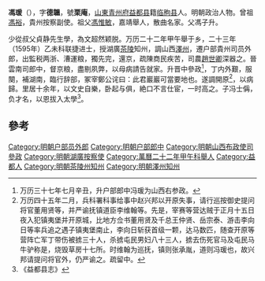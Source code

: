'''馮瑗'''（{{bd|1572年||1627年||}}），字'''德韞'''，號'''栗庵'''，[[山東|山東]][[青州府|青州府]][[益都县|益都县]]籍[[临朐县|临朐县]]人。明朝政治人物。曾祖[[馮裕|馮裕]]，貴州按察副使。祖父[[馮惟敏|馮惟敏]]，嘉靖舉人，散曲名家。父馮子升。

少從叔父貞静先生學，為文超然颖脱。万历二十二年甲午舉于乡，二十三年（1595年）乙未科联捷进士，授湖廣[[茶陵|茶陵]]知州，調山西[[澤州|澤州]]，遷户部貴州司员外郎，出監税两浙、漕運粮，獨先完，還京，疏陳商民疾苦，司農[[趙世卿|趙世卿]]深器之。晉雲南司郎中，督京粮，盡剔夙弊，以母病請告就家。升晋中參政<ref>万历三十七年七月辛丑，升户部郎中冯瑗为山西右参政。</ref>，丁内外艱，服闋，補湖南，臨行辞部，冢宰鄭公诧曰：此君巖巖可當要地也。遂調開原<ref>万历四十五年二月，兵科署科事给事中赵兴邦以开原失事，请行巡按御史提问将官董用贤等，并严谕抚镇道臣李维翰等。先是，宰赛等营达贼于正月十五日夜入犯镇夷堡并开原城，比地方佥书董用贤及千总王仲贤、岳宗泰、游击李向日等率兵追之遇子镇夷堡南止，李向日斩获首级一颗，达马数匹，随查开原等营阵亡军丁带伤被掳三十人，杀掳屯民男妇八十三人，掳去伤死官马及屯民马牛驴称是，烧毁草房十七所。时维翰为巡抚，镇则张承胤，道则冯瑗也，故兴邦请提问将官外，仍严谕之。疏留中。</ref>，以病歸。里居十余年，以文史自樂，卧起与俱，絶口不言仕宦，一时高之。子冯士偁，负才名，以恩拔入太學<ref>《益都县志》</ref>。

==參考==
{{reflist}}
{{明朝人物小作品}}
{{萬曆二十三年乙未科殿試金榜}}
{{DEFAULTSORT:Feng馮}}
[[Category:明朝户部员外郎|Category:明朝户部员外郎]]
[[Category:明朝户部郎中|Category:明朝户部郎中]]
[[Category:明朝山西布政使司參政|Category:明朝山西布政使司參政]]
[[Category:明朝湖廣按察使|Category:明朝湖廣按察使]]
[[Category:萬曆二十二年甲午科舉人|Category:萬曆二十二年甲午科舉人]]
[[Category:益都人|Category:益都人]]
[[Category:明朝茶陵州知州|Category:明朝茶陵州知州]]
[[Category:明朝澤州知州|Category:明朝澤州知州]]